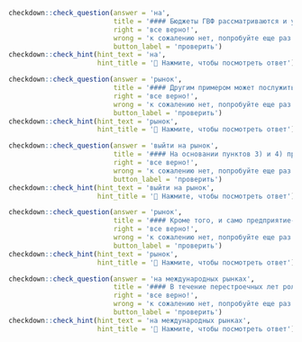 ```r
checkdown::check_question(answer = 'на', 
                          title = '#### Бюджеты ГВФ рассматриваются и утверждаются в форме федеральных законов одновременно с принятием федерального зако____________ (**на**) о федеральном бюджете на очередной финансовый год и плановый период.',
                          right = 'все верно!', 
                          wrong = 'к сожалению нет, попробуйте еще раз...',
                          button_label = 'проверить')
checkdown::check_hint(hint_text = 'на',
                      hint_title = '🔎 Нажмите, чтобы посмотреть ответ')
```

```r
checkdown::check_question(answer = 'рынок', 
                          title = '#### Другим примером может послужить Организация стран-экспортеров нефти — ОПЕК, чья деятельность оказала доминирующее влияние на ____________ (**рынок**) нефти и нефтепродуктов в 1970—2000 гг., когда ОПЕК неоднократно резко ограничивала поставки нефти на мировой рынок.',
                          right = 'все верно!', 
                          wrong = 'к сожалению нет, попробуйте еще раз...',
                          button_label = 'проверить')
checkdown::check_hint(hint_text = 'рынок',
                      hint_title = '🔎 Нажмите, чтобы посмотреть ответ')
```

```r
checkdown::check_question(answer = 'выйти на рынок', 
                          title = '#### На основании пунктов 3) и 4) произведите позиционирование товара, с которым туристическая фирма должна ____________ (**выйти, на, рынок**) (назовите страну и разряд отеля).',
                          right = 'все верно!', 
                          wrong = 'к сожалению нет, попробуйте еще раз...',
                          button_label = 'проверить')
checkdown::check_hint(hint_text = 'выйти на рынок',
                      hint_title = '🔎 Нажмите, чтобы посмотреть ответ')
```

```r
checkdown::check_question(answer = 'рынок', 
                          title = '#### Кроме того, и само предприятие-монополист может проводить такую политику цен, которая делает вход на ____________ (**рынок**) малопривлекательным для потенциальных конкурентов.',
                          right = 'все верно!', 
                          wrong = 'к сожалению нет, попробуйте еще раз...',
                          button_label = 'проверить')
checkdown::check_hint(hint_text = 'рынок',
                      hint_title = '🔎 Нажмите, чтобы посмотреть ответ')
```

```r
checkdown::check_question(answer = 'на международных рынках', 
                          title = '#### В течение перестроечных лет роль России ____________ (**на, международный, рынок**) круглого леса динамично менялась и была весьма значительной (особенно после 1998 г.), при этом быстрый рост объемов экспорта происходил в основном за счет увеличения экспорта хвойных деревьев.',
                          right = 'все верно!', 
                          wrong = 'к сожалению нет, попробуйте еще раз...',
                          button_label = 'проверить')
checkdown::check_hint(hint_text = 'на международных рынках',
                      hint_title = '🔎 Нажмите, чтобы посмотреть ответ')
```

